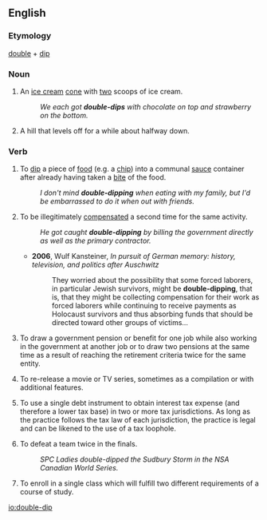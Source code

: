 ==English==

===Etymology===
[[double]] + [[dip]]

===Noun===
{{en-noun}}

# {{lb|en|informal}} An [[ice cream]] [[cone]] with [[two]] scoops of ice cream.
#: ''We each got '''double-dips''' with chocolate on top and strawberry on the bottom.''
# {{lb|en|roller coasters}} A hill that levels off for a while about halfway down.

===Verb===
{{en-verb|double-dipp}}

# {{lb|en|informal}} To [[dip]] a piece of [[food]] (e.g. a [[chip]]) into a communal [[sauce]] container after already having taken a [[bite]] of the food.
#: ''I don't mind '''double-dipping''' when eating with my family, but I'd be embarrassed to do it when out with friends.''
# {{lb|en|informal}} To be illegitimately [[compensate]]d a second time for the same activity.
#: ''He got caught '''double-dipping''' by billing the government directly as well as the primary contractor.''
#* '''2006''', Wulf Kansteiner, ''In pursuit of German memory: history, television, and politics after Auschwitz''
#*: They worried about the possibility that some forced laborers, in particular Jewish survivors, might be '''double-dipping''', that is, that they might be collecting compensation for their work as forced laborers while continuing to receive payments as Holocaust survivors and thus absorbing funds that should be directed toward other groups of victims...
# {{lb|en|informal}} To draw a government pension or benefit for one job while also working in the government at another job or to draw two pensions at the same time as a result of reaching the retirement criteria twice for the same entity.
# {{lb|en|entertainment industry}} To re-release a movie or TV series, sometimes as a compilation or with additional features.
# {{lb|en|US|finance}} To use a single debt instrument to obtain interest tax expense (and therefore a lower tax base) in two or more tax jurisdictions. As long as the practice follows the tax law of each jurisdiction, the practice is legal and can be likened to the use of a tax loophole.
# {{lb|en|softball}} To defeat a team twice in the finals.
#: ''SPC Ladies double-dipped the Sudbury Storm in the NSA Canadian World Series.''
# {{lb|en|higher education}} To enroll in a single class which will fulfill two different requirements of a course of study.

[[io:double-dip]]